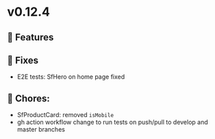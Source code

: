 
<Meta title="Releases/v0.12.x - Latest/v0.12.4 - Latest/Change log" />

# v0.12.4

## 🚀 Features


## 🐛 Fixes

- E2E tests: SfHero on home page fixed

## 🧹 Chores:

- SfProductCard: removed `isMobile`
- gh action workflow change to run tests on push/pull to develop and master branches
